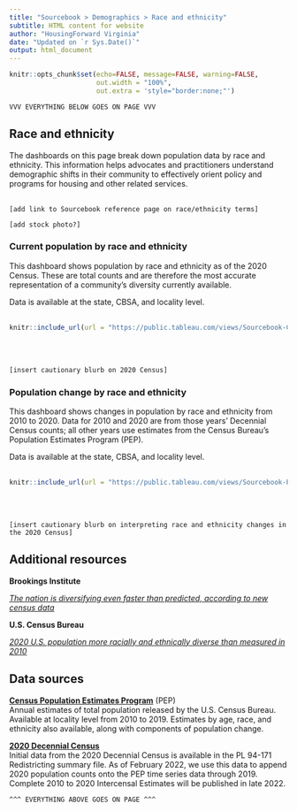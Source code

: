 ```yaml
---
title: "Sourcebook > Demographics > Race and ethnicity"
subtitle: HTML content for website
author: "HousingForward Virginia"
date: "Updated on `r Sys.Date()`"
output: html_document
---
```


```r
knitr::opts_chunk$set(echo=FALSE, message=FALSE, warning=FALSE,
                      out.width = "100%",
                      out.extra = 'style="border:none;"')
```

```
VVV EVERYTHING BELOW GOES ON PAGE VVV
```

## Race and ethnicity

The dashboards on this page break down population data by race and ethnicity. This information helps advocates and practitioners understand demographic shifts in their community to effectively orient policy and programs for housing and other related services.
<br>
<br>
```
[add link to Sourcebook reference page on race/ethnicity terms]
```

```
[add stock photo?]
```

### Current population by race and ethnicity

This dashboard shows population by race and ethnicity as of the 2020 Census. These are total counts and are therefore the most accurate representation of a community's diversity currently available.

Data is available at the state, CBSA, and locality level.
<br>
<br>
```r
knitr::include_url(url = "https://public.tableau.com/views/Sourcebook-Currentpopulationbyraceandethnicity/Statewide?:showVizHome=no&:embed=true", height = "500px")
```
<br>
<br>
```
[insert cautionary blurb on 2020 Census]
```
### Population change by race and ethnicity

This dashboard shows changes in population by race and ethnicity from 2010 to 2020. Data for 2010 and 2020 are from those years’ Decennial Census counts; all other years use estimates from the Census Bureau’s Population Estimates Program (PEP).

Data is available at the state, CBSA, and locality level.
<br>
<br>
```r
knitr::include_url(url = "https://public.tableau.com/views/Sourcebook-Populationchangebyraceandethnicity/Statewide?:showVizHome=no&:embed=true", height = "500px")
```
<br>
<br>
```
[insert cautionary blurb on interpreting race and ethnicity changes in the 2020 Census]
```
## Additional resources

**Brookings Institute**

[*The nation is diversifying even faster than predicted, according to new census data*](https://www.brookings.edu/research/new-census-data-shows-the-nation-is-diversifying-even-faster-than-predicted/)

**U.S. Census Bureau**

[*2020 U.S. population more racially and ethnically diverse than measured in 2010*](https://www.census.gov/library/stories/2021/08/2020-united-states-population-more-racially-ethnically-diverse-than-2010.html)

## Data sources

[**Census Population Estimates Program**](https://www.census.gov/programs-surveys/popest.html) (PEP)  
Annual estimates of total population released by the U.S. Census Bureau. Available at locality level from 2010 to 2019. Estimates by age, race, and ethnicity also available, along with components of population change.

[**2020 Decennial Census**](https://www.census.gov/programs-surveys/decennial-census/about/rdo/summary-files.html)  
Initial data from the 2020 Decennial Census is available in the PL 94-171 Redistricting summary file. As of February 2022, we use this data to append 2020 population counts onto the PEP time series data through 2019. Complete 2010 to 2020 Intercensal Estimates will be published in late 2022.



```
^^^ EVERYTHING ABOVE GOES ON PAGE ^^^
```